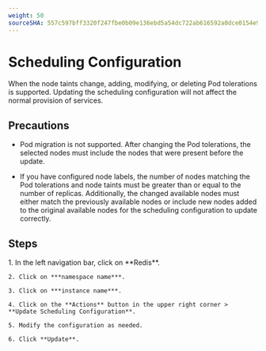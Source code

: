 ```yaml
---
weight: 50
sourceSHA: 557c597bff3320f247fbe0b09e136ebd5a54dc722ab616592a0dce0154e98d50
---
```


# Scheduling Configuration

When the node taints change, adding, modifying, or deleting Pod tolerations is supported. Updating the scheduling configuration will not affect the normal provision of services.

## Precautions

- Pod migration is not supported. After changing the Pod tolerations, the selected nodes must include the nodes that were present before the update.

- If you have configured node labels, the number of nodes matching the Pod tolerations and node taints must be greater than or equal to the number of replicas. Additionally, the changed available nodes must either match the previously available nodes or include new nodes added to the original available nodes for the scheduling configuration to update correctly.

## Steps

<Tabs>
  <Tab label="Web Console">
    1. In the left navigation bar, click on **Redis**.

    2. Click on ***namespace name***.

    3. Click on ***instance name***.

    4. Click on the **Actions** button in the upper right corner > **Update Scheduling Configuration**.

    5. Modify the configuration as needed.

    6. Click **Update**.
  </Tab>
</Tabs>

